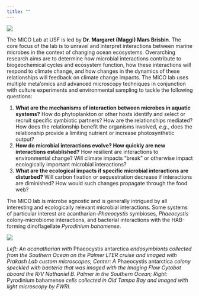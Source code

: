 ```yaml
---
title: ""
---
```


![](images/banner.png){fig-align="center"}

The MICO Lab at USF is led by **Dr. Margaret (Maggi) Mars Brisbin**. The core focus of the lab is to unravel and interpret interactions between marine microbes in the context of changing ocean ecosystems. Overarching research aims are to determine how microbial interactions contribute to biogeochemical cycles and ecosystem function, how these interactions will respond to climate change, and how changes in the dynamics of these relationships will feedback on climate change impacts. The MICO lab uses multiple meta'omics and advanced microscopy techniques in conjunction with culture experiments and environmental sampling to tackle the following questions:

1.  **What are the mechanisms of interaction between microbes in aquatic systems?** How do phytoplankton or other hosts identify and select or recruit specific symbiotic partners? How are the relationships mediated? How does the relationship benefit the organisms involved, *e.g.*, does the relationship provide a limiting nutrient or increase photosynthetic output?
2.  **How do microbial interactions evolve? How quickly are new interactions established?** How resilient are interactions to environmental change? Will climate impacts "break" or otherwise impact ecologically important microbial interactions?
3.  **What are the ecological impacts if specific microbial interactions are disturbed?** Will carbon fixation or sequestration decrease if interactions are diminished? How would such changes propagate through the food web?

The MICO lab is microbe agnostic and is generally intrigued by all interesting and ecologically relevant microbial interactions. Some systems of particular interest are acantharian-*Phaeocystis* symbioses, *Phaeocystis* colony-microbiome interactions, and bacterial interactions with the HAB-forming dinoflagellate *Pyrodinium bahamense*.


![](images/phytoplankton_hex.png){fig-align="center"}

*Left: An acanatharian with* Phaeocystis antarctica *endosymbionts collected from the Southern Ocean on the Palmer LTER cruise and imaged with Prakash Lab custom microscopes; Center: A* Phaeocystis antarctica *colony speckled with bacteria that was imaged with the Imaging Flow Cytobot aboard the R/V Nathaniel B. Palmer in the Southern Ocean; Right:* Pyrodinium bahamense *cells collected in Old Tampa Bay and imaged with light microscopy by FWRI.*
